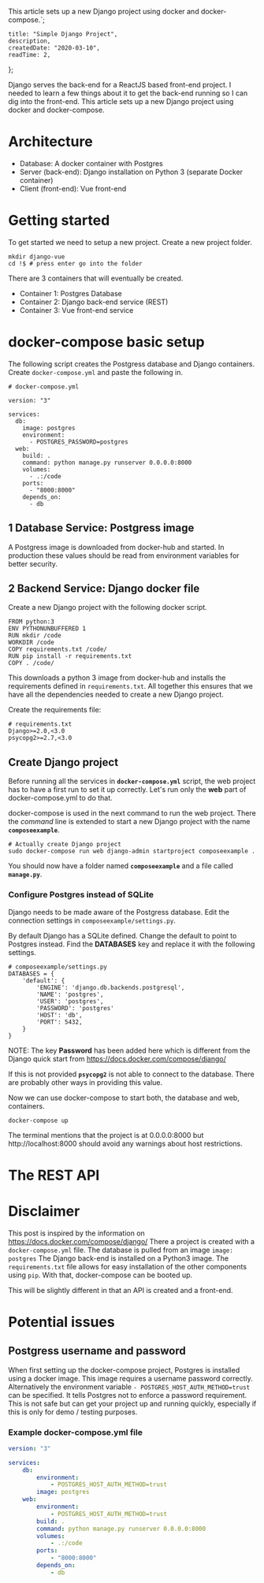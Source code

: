 
This article sets up a new Django project using docker and docker-compose.`;

    title: "Simple Django Project",
    description,
    createdDate: "2020-03-10",
    readTime: 2,
};


Django serves the back-end for a ReactJS based front-end project. I needed to learn a few things about it to get the back-end running so I can dig into the front-end.
This article sets up a new Django project using docker and docker-compose.

# Architecture

-   Database: A docker container with Postgres
-   Server (back-end): Django installation on Python 3 (separate Docker container)
-   Client (front-end): Vue front-end

# Getting started

To get started we need to setup a new project. Create a new project folder.

```shell
mkdir django-vue
cd !$ # press enter go into the folder

```

There are 3 containers that will eventually be created.

-   Container 1: Postgres Database
-   Container 2: Django back-end service (REST)
-   Container 3: Vue front-end service

# docker-compose basic setup

The following script creates the Postgress database and Django containers. Create `docker-compose.yml` and paste the following in.

```docker
# docker-compose.yml

version: "3"

services:
  db:
    image: postgres
    environment:
      - POSTGRES_PASSWORD=postgres
  web:
    build: .
    command: python manage.py runserver 0.0.0.0:8000
    volumes:
      - .:/code
    ports:
      - "8000:8000"
    depends_on:
      - db

```

## 1 Database Service: Postgress image

A Postgress image is downloaded from docker-hub and started. In production these values should be read from environment variables for better security.

## 2 Backend Service: Django docker file

Create a new Django project with the following docker script.

```docker
FROM python:3
ENV PYTHONUNBUFFERED 1
RUN mkdir /code
WORKDIR /code
COPY requirements.txt /code/
RUN pip install -r requirements.txt
COPY . /code/
```

This downloads a python 3 image from docker-hub and installs the requirements defined in `requirements.txt`. All together this ensures that we have all the dependencies needed to create a new Django project.

Create the requirements file:

```
# requirements.txt
Django>=2.0,<3.0
psycopg2>=2.7,<3.0
```

## Create Django project

Before running all the services in **`docker-compose.yml`** script, the web project has to have a first run to set it up correctly. Let's run only the **web** part of docker-compose.yml to do that.

docker-compose is used in the next command to run the web project. There the _command_ line is extended to start a new Django project with the name **`composeexample`**.

```shell
# Actually create Django project
sudo docker-compose run web django-admin startproject composeexample .
```

You should now have a folder named **`composeexample`** and a file called **`manage.py`**.

### Configure Postgres instead of SQLite

Django needs to be made aware of the Postgress database. Edit the connection settings in `composeexample/settings.py`.

By default Django has a SQLite defined. Change the default to point to Postgres instead. Find the **DATABASES** key and replace it with the following settings.

```shell
# composeexample/settings.py
DATABASES = {
    'default': {
        'ENGINE': 'django.db.backends.postgresql',
        'NAME': 'postgres',
        'USER': 'postgres',
        'PASSWORD': 'postgres'
        'HOST': 'db',
        'PORT': 5432,
    }
}
```

NOTE: The key **Password** has been added here which is different from the Django quick start from https://docs.docker.com/compose/django/

If this is not provided **`psycopg2`** is not able to connect to the database. There are probably other ways in providing this value.

Now we can use docker-compose to start both, the database and web, containers.

```shell
docker-compose up
```

The terminal mentions that the project is at 0.0.0.0:8000 but http://localhost:8000 should avoid any warnings about host restrictions.

# The REST API

# Disclaimer

This post is inspired by the information on https://docs.docker.com/compose/django/
There a project is created with a `docker-compose.yml` file.
The database is pulled from an image `image: postgres`
The Django back-end is installed on a Python3 image. The `requirements.txt` file allows for easy installation of the other components using `pip`.
With that, docker-compose can be booted up.

This will be slightly different in that an API is created and a front-end.

# Potential issues

## Postgress username and password

When first setting up the docker-compose project, Postgres is installed using a docker image. This image requires a username password correctly. Alternatively the environment variable `- POSTGRES_HOST_AUTH_METHOD=trust` can be specified. It tells Postgres not to enforce a password requirement. This is not safe but can get your project up and running quickly, especially if this is only for demo / testing purposes.

### Example docker-compose.yml file

```yaml
version: "3"

services:
    db:
        environment:
            - POSTGRES_HOST_AUTH_METHOD=trust
        image: postgres
    web:
        environment:
            - POSTGRES_HOST_AUTH_METHOD=trust
        build: .
        command: python manage.py runserver 0.0.0.0:8000
        volumes:
            - .:/code
        ports:
            - "8000:8000"
        depends_on:
            - db
```

